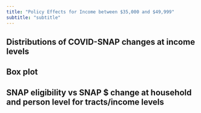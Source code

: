 ```yaml
---
title: "Policy Effects for Income between $35,000 and $49,999"
subtitle: "subtitle"
---
```

## Distributions of COVID-SNAP changes at income levels

## Box plot

## SNAP eligibility vs SNAP $ change at household and person level for tracts/income levels